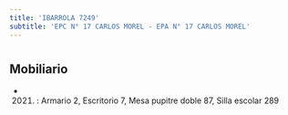 ```yaml
---
title: 'IBARROLA 7249'
subtitle: 'EPC N° 17 CARLOS MOREL - EPA N° 17 CARLOS MOREL'
---
```


#


## Mobiliario

*  (2021) : Armario 2, Escritorio 7, Mesa pupitre doble 87, Silla escolar 289 



